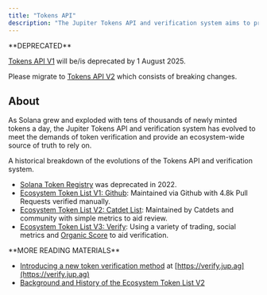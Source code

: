 ```yaml
---
title: "Tokens API"
description: "The Jupiter Tokens API and verification system aims to provide a way to validate mint addresses and provide integrators a simply way to get mint information."
---
```


<Warning>
  **DEPRECATED**

  [Tokens API V1](/docs/tokens/v1) will be/is deprecated by 1 August 2025.

  Please migrate to [Tokens API V2](/docs/tokens/v2) which consists of breaking changes.
</Warning>


## About

As Solana grew and exploded with tens of thousands of newly minted tokens a day, the Jupiter Tokens API and verification system has evolved to meet the demands of token verification and provide an ecosystem-wide source of truth to rely on.

A historical breakdown of the evolutions of the Tokens API and verification system.

* [Solana Token Registry](https://github.com/solana-labs/token-list) was deprecated in 2022.
* [Ecosystem Token List V1: Github](https://github.com/jup-ag/token-list): Maintained via Github with 4.8k Pull Requests verified manually.
* [Ecosystem Token List V2: Catdet List](https://catdetlist.jup.ag): Maintained by Catdets and community with simple metrics to aid review.
* [Ecosystem Token List V3: Verify](https://verify.jup.ag): Using a variety of trading, social metrics and [Organic Score](/docs/tokens/organic-score) to aid verification.

<Note>
  **MORE READING MATERIALS**

  - [Introducing a new token verification method](https://x.com/9yointern/status/1907425355071197347) at [https://verify.jup.ag](https://verify.jup.ag)
  - [Background and History of the Ecosystem Token List V2](https://www.jupresear.ch/t/ecosystem-master-token-list/19786)
</Note>

